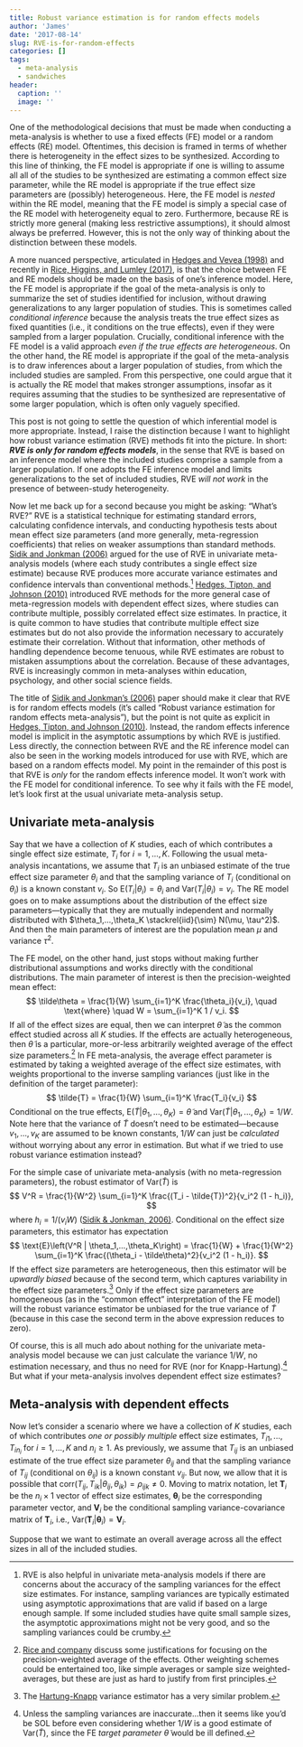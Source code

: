 ```yaml
---
title: Robust variance estimation is for random effects models
author: 'James'
date: '2017-08-14'
slug: RVE-is-for-random-effects
categories: []
tags:
  - meta-analysis
  - sandwiches
header:
  caption: ''
  image: ''
---
```


One of the methodological decisions that must be made when conducting a meta-analysis is whether to use a fixed effects (FE) model or a random effects (RE) model. Oftentimes, this decision is framed in terms of whether there is heterogeneity in the effect sizes to be synthesized. According to this line of thinking, the FE model is appropriate if one is willing to assume all all of the studies to be synthesized are estimating a common effect size parameter, while the RE model is appropriate if the true effect size parameters are  (possibly) heterogeneous. Here, the FE model is _nested_ within the RE model, meaning that the FE model is simply a special case of the RE model with heterogeneity equal to zero. Furthermore, because RE is strictly more general (making less restrictive assumptions), it should almost always be preferred. However, this is not the only way of thinking about the distinction between these models. 

A more nuanced perspective, articulated in [Hedges and Vevea (1998)](https://dx.doi.org/10.1037/1082-989X.3.4.486) and recently in [Rice, Higgins, and Lumley (2017)](https://dx.doi.org/10.1111/rssa.12275), is that the choice between FE and RE models should be made on the basis of one's inference model. Here, the FE model is appropriate if the goal of the meta-analysis is only to summarize the set of studies identified for inclusion, without drawing generalizations to any larger population of studies. This is sometimes called _conditional inference_ because the analysis treats the true effect sizes as fixed quantities (i.e., it conditions on the true effects), even if they were sampled from a larger population. Crucially, conditional inference with the FE model is a valid approach _even if the true effects are heterogeneous_. On the other hand, the RE model is appropriate if the goal of the meta-analysis is to draw inferences about a larger population of studies, from which the included studies are sampled. From this perspective, one could argue that it is actually the RE model that makes stronger assumptions, insofar as it requires assuming that the studies to be synthesized are representative of some larger population, which is often only vaguely specified. 

This post is not going to settle the question of which inferential model is more appropriate. Instead, I raise the distinction because I want to highlight how robust variance estimation (RVE) methods fit into the picture.
In short: __*RVE is only for random effects models*__, in the sense that RVE is based on an inference model where the included studies comprise a sample from a larger population. If one adopts the FE inference model and limits generalizations to the set of included studies, RVE _will not work_ in the presence of between-study heterogeneity.  

Now let me back up for a second because you might be asking: "What's RVE?" RVE is a statistical technique for estimating standard errors, calculating confidence intervals, and conducting hypothesis tests about mean effect size parameters (and more generally, meta-regression coefficients) that relies on weaker assumptions than standard methods. [Sidik and Jonkman (2006)](https://dx.doi.org/10.1016/j.csda.2005.07.019) argued for the use of RVE in univariate meta-analysis models (where each study contributes a single effect size estimate) because RVE produces more accurate variance estimates and confidence intervals than conventional methods.[^1] [Hedges, Tipton, and Johnson (2010)](https://dx.doi.org/10.1002/jrsm.5) introduced RVE methods for the more general case of meta-regression models with dependent effect sizes, where studies can contribute multiple, possibly correlated effect size estimates. In practice, it is quite common to have studies that contribute multiple effect size estimates but do not also provide the information necessary to accurately estimate their correlation. Without that information, other methods of handling dependence become tenuous, while  RVE estimates are robust to mistaken assumptions about the correlation. Because of these advantages, RVE is increasingly common in meta-analyses within education, psychology, and other social science fields.

The title of [Sidik and Jonkman's (2006)](https://dx.doi.org/10.1016/j.csda.2005.07.019) paper should make it clear that RVE is for random effects models (it's called "Robust variance estimation for random effects meta-analysis"), but the point is not quite as explicit in [Hedges, Tipton, and Johnson (2010)](https://dx.doi.org/10.1002/jrsm.5). Instead, the random effects inference model is implicit in the asymptotic assumptions by which RVE is justified. Less directly, the connection between RVE and the RE inference model can also be seen in the working models introduced for use with RVE, which are based on a random effects model. My point in the remainder of this post is that RVE is _only_ for the random effects inference model. It won't work with the FE model for conditional inference. To see why it fails with the FE model, let's look first at the usual univariate meta-analysis setup.

## Univariate meta-analysis

Say that we have a collection of $K$ studies, each of which contributes a single effect size estimate, $T_i$ for $i = 1,...,K$. Following the usual meta-analysis incantations, we assume that $T_i$ is an unbiased estimate of the true effect size parameter $\theta_i$ and that the sampling variance of $T_i$ (conditional on $\theta_i$) is a known constant $v_i$. So $\text{E}(T_i|\theta_i) = \theta_i$ and $\text{Var}(T_i | \theta_i) = v_i$. The RE model goes on to make assumptions about the distribution of the effect size parameters---typically that they are mutually independent and normally distributed with $\theta_1,...,\theta_K \stackrel{iid}{\sim} N(\mu, \tau^2)$. And then the main parameters of interest are the population mean $\mu$ and variance $\tau^2$.  

The FE model, on the other hand, just stops without making further distributional assumptions and works directly with the conditional distributions. The main parameter of interest is then the precision-weighted mean effect:
$$
\tilde\theta = \frac{1}{W} \sum_{i=1}^K \frac{\theta_i}{v_i}, \quad \text{where} \quad W = \sum_{i=1}^K 1 / v_i.
$$
If all of the effect sizes are equal, then we can interpret $\tilde\theta$ as the common effect studied across all $K$ studies. If the effects are actually heterogeneous, then $\tilde\theta$ is a particular, more-or-less arbitrarily weighted average of the effect size parameters.[^2] In FE meta-analysis, the average effect parameter is estimated by taking a weighted average of the effect size estimates, with weights proportional to the inverse sampling variances (just like in the definition of the target parameter):
$$
\tilde{T} = \frac{1}{W} \sum_{i=1}^K \frac{T_i}{v_i}
$$
Conditional on the true effects, $\text{E}\left(\tilde{T} | \theta_1,...,\theta_K\right) = \tilde\theta$ and $\text{Var}\left(\tilde{T} | \theta_1,...,\theta_K\right) = 1 / W$. Note here that the variance of $\tilde{T}$ doesn't need to be estimated---because $v_1,...,v_K$ are assumed to be known constants, $1 / W$ can just be _calculated_ without worrying about any error in estimation. But what if we tried to use robust variance estimation instead?

For the simple case of univariate meta-analysis (with no meta-regression parameters), the robust estimator of $\text{Var}({\tilde{T}})$ is 
$$
V^R = \frac{1}{W^2} \sum_{i=1}^K \frac{(T_i - \tilde{T})^2}{v_i^2 (1 - h_i)},
$$
where $h_i = 1 / (v_i W)$ ([Sidik & Jonkman, 2006)](https://dx.doi.org/10.1016/j.csda.2005.07.019). Conditional on the effect size parameters, this estimator has expectation
$$
\text{E}\left(V^R | \theta_1,...,\theta_K\right) = \frac{1}{W} + \frac{1}{W^2} \sum_{i=1}^K \frac{(\theta_i - \tilde\theta)^2}{v_i^2 (1 - h_i)}.
$$
If the effect size parameters are heterogeneous, then this estimator will be _upwardly biased_ because of the second term, which captures variability in the effect size parameters.[^3] Only if the effect size parameters are homogeneous (as in the "common effect" interpretation of the FE model) will the robust variance estimator be unbiased for the true variance of $\tilde{T}$ (because in this case the second term in the above expression reduces to zero). 

Of course, this is all much ado about nothing for the univariate meta-analysis model because we can just calculate the variance $1 / W$, no estimation necessary, and thus no need for RVE (nor for Knapp-Hartung).[^4] But what if your meta-analysis involves dependent effect size estimates?

## Meta-analysis with dependent effects

Now let's consider a scenario where we have a collection of $K$ studies, each of which contributes _one or possibly multiple_ effect size estimates, $T_{i1},...,T_{in_i}$ for $i = 1,...,K$ and $n_i \geq 1$. As previously, we assume that $T_{ij}$ is an unbiased estimate of the true effect size parameter $\theta_{ij}$ and that the sampling variance of $T_{ij}$ (conditional on $\theta_{ij}$) is a known constant $v_{ij}$. But now, we allow that it is possible that $\text{corr}\left(T_{ij}, T_{ik} \left| \theta_{ij}, \theta_{ik} \right. \right) = \rho_{ijk} \neq 0$. Moving to matrix notation, let $\mathbf{T}_i$ be the $n_i \times 1$ vector of effect size estimates, $\boldsymbol\theta_i$ be the corresponding parameter vector, and $\mathbf{V}_i$ be the conditional sampling variance-covariance matrix of $\mathbf{T}_i$, i.e., $\text{Var}(\mathbf{T}_i | \boldsymbol\theta_i) = \mathbf{V}_i$. 

Suppose that we want to estimate an overall average across all the effect sizes in all of the included studies. 


[^1]: RVE is also helpful in univariate meta-analysis models if there are concerns about the accuracy of the sampling variances for the effect size estimates. For instance, sampling variances are typically estimated using asymptotic approximations that are valid if based on a large enough sample. If some included studies have quite small sample sizes, the asymptotic approximations might not be very good, and so the sampling variances could be crumby.  
[^2]: [Rice and company](https://dx.doi.org/10.1111/rssa.12275) discuss some justifications for focusing on the precision-weighted average of the effects. Other weighting schemes could be entertained too, like simple averages or sample size weighted-averages, but these are just as hard to justify from first principles. 
[^3]: The [Hartung-Knapp](https://dx.doi.org/10.1002/sim.791) variance estimator has a very similar problem. 
[^4]: Unless the sampling variances are inaccurate...then it seems like you'd be SOL before even considering whether $1 / W$ is a good estimate of $\text{Var}({\tilde{T}})$, since the FE _target parameter_ $\tilde\theta$ would be ill defined.